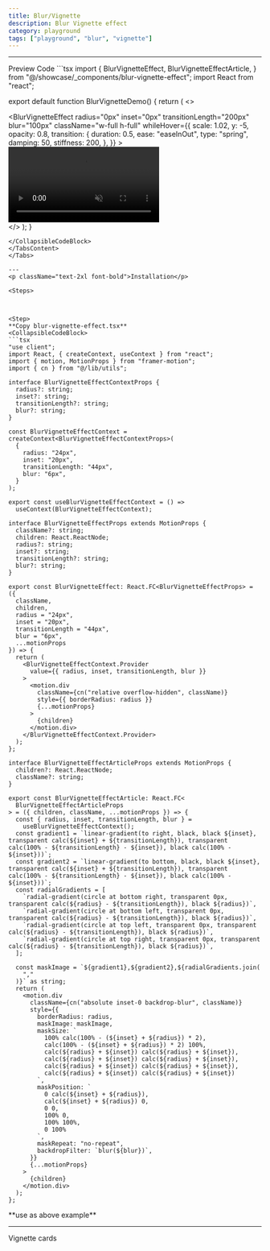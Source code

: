 ```yaml
---
title: Blur/Vignette
description: Blur Vignette effect
category: playground
tags: ["playground", "blur", "vignette"]
---
```



---

<Tabs defaultValue="preview" className="my-6">
<TabsList>
<TabsTrigger value="preview">Preview</TabsTrigger>
<TabsTrigger value="code">Code</TabsTrigger>
</TabsList>
<TabsContent value="preview">
<ComponentPreview
  path="blur-vignette-demo"
  category="playground"
  usingCN
  usingFramer
/>
</TabsContent>
<TabsContent value="code">
<CollapsibleCodeBlock>
```tsx
import {
  BlurVignetteEffect,
  BlurVignetteEffectArticle,
} from "@/showcase/_components/blur-vignette-effect";
import React from "react";

export default function BlurVignetteDemo() {
  return (
    <>
      <div className="w-full h-96 rounded-xl overflow-hidden">
        <BlurVignetteEffect
          radius="0px"
          inset="0px"
          transitionLength="200px"
          blur="100px"
          className="w-full h-full"
          whileHover={{
            scale: 1.02,
            y: -5,
            opacity: 0.8,
            transition: {
              duration: 0.5,
              ease: "easeInOut",
              type: "spring",
              damping: 50,
              stiffness: 200,
            },
          }}
        >
          <video
            autoPlay={true}
            muted
            loop
            playsInline
            preload="auto"
            content="true"
            className="w-full h-full object-cover"
          >
            <source
              src="https://cdn.pixabay.com/video/2023/11/13/188912-884171167_large.mp4"
              type="video/mp4"
            />
          </video>
          <BlurVignetteEffectArticle />
        </BlurVignetteEffect>
      </div>
    </>
  );
}


```
</CollapsibleCodeBlock>
</TabsContent>
</Tabs>

---
<p className="text-2xl font-bold">Installation</p>

<Steps>



<Step>
**Copy blur-vignette-effect.tsx**
<CollapsibleCodeBlock>
```tsx
"use client";
import React, { createContext, useContext } from "react";
import { motion, MotionProps } from "framer-motion";
import { cn } from "@/lib/utils";

interface BlurVignetteEffectContextProps {
  radius?: string;
  inset?: string;
  transitionLength?: string;
  blur?: string;
}

const BlurVignetteEffectContext = createContext<BlurVignetteEffectContextProps>(
  {
    radius: "24px",
    inset: "20px",
    transitionLength: "44px",
    blur: "6px",
  }
);

export const useBlurVignetteEffectContext = () =>
  useContext(BlurVignetteEffectContext);

interface BlurVignetteEffectProps extends MotionProps {
  className?: string;
  children: React.ReactNode;
  radius?: string;
  inset?: string;
  transitionLength?: string;
  blur?: string;
}

export const BlurVignetteEffect: React.FC<BlurVignetteEffectProps> = ({
  className,
  children,
  radius = "24px",
  inset = "20px",
  transitionLength = "44px",
  blur = "6px",
  ...motionProps
}) => {
  return (
    <BlurVignetteEffectContext.Provider
      value={{ radius, inset, transitionLength, blur }}
    >
      <motion.div
        className={cn("relative overflow-hidden", className)}
        style={{ borderRadius: radius }}
        {...motionProps}
      >
        {children}
      </motion.div>
    </BlurVignetteEffectContext.Provider>
  );
};

interface BlurVignetteEffectArticleProps extends MotionProps {
  children?: React.ReactNode;
  className?: string;
}

export const BlurVignetteEffectArticle: React.FC<
  BlurVignetteEffectArticleProps
> = ({ children, className, ...motionProps }) => {
  const { radius, inset, transitionLength, blur } =
    useBlurVignetteEffectContext();
  const gradient1 = `linear-gradient(to right, black, black ${inset}, transparent calc(${inset} + ${transitionLength}), transparent calc(100% - ${transitionLength} - ${inset}), black calc(100% - ${inset}))`;
  const gradient2 = `linear-gradient(to bottom, black, black ${inset}, transparent calc(${inset} + ${transitionLength}), transparent calc(100% - ${transitionLength} - ${inset}), black calc(100% - ${inset}))`;
  const radialGradients = [
    `radial-gradient(circle at bottom right, transparent 0px, transparent calc(${radius} - ${transitionLength}), black ${radius})`,
    `radial-gradient(circle at bottom left, transparent 0px, transparent calc(${radius} - ${transitionLength}), black ${radius})`,
    `radial-gradient(circle at top left, transparent 0px, transparent calc(${radius} - ${transitionLength}), black ${radius})`,
    `radial-gradient(circle at top right, transparent 0px, transparent calc(${radius} - ${transitionLength}), black ${radius})`,
  ];

  const maskImage = `${gradient1},${gradient2},${radialGradients.join(
    ","
  )}` as string;
  return (
    <motion.div
      className={cn("absolute inset-0 backdrop-blur", className)}
      style={{
        borderRadius: radius,
        maskImage: maskImage,
        maskSize: `
          100% calc(100% - (${inset} + ${radius}) * 2),
          calc(100% - (${inset} + ${radius}) * 2) 100%,
          calc(${radius} + ${inset}) calc(${radius} + ${inset}),
          calc(${radius} + ${inset}) calc(${radius} + ${inset}),
          calc(${radius} + ${inset}) calc(${radius} + ${inset}),
          calc(${radius} + ${inset}) calc(${radius} + ${inset})
        `,
        maskPosition: `
          0 calc(${inset} + ${radius}),
          calc(${inset} + ${radius}) 0,
          0 0,
          100% 0,
          100% 100%,
          0 100%
        `,
        maskRepeat: "no-repeat",
        backdropFilter: `blur(${blur})`,
      }}
      {...motionProps}
    >
      {children}
    </motion.div>
  );
};

```
</CollapsibleCodeBlock>

</Step>
<Step>
**use as above example** 
</Step>
</Steps>


---

<MdxCard className="p-4 my-4">
<p className="text-2xl font-bold mb-3">Vignette cards</p>

<ComponentPreview
  path="blur-vignette-card"
  category="playground"
  usingCN
  usingFramer
  forShowcase
/>
</MdxCard>

